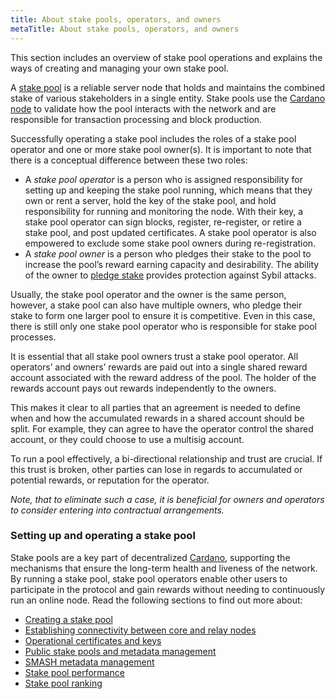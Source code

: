 ```yaml
---
title: About stake pools, operators, and owners
metaTitle: About stake pools, operators, and owners
---
```


This section includes an overview of stake pool operations and explains the ways
of creating and managing your own stake pool.

A [stake pool](/core-concepts/stake-pools) is a reliable server node that holds and maintains the combined stake of various stakeholders in a single entity. Stake pools use the [Cardano node](https://docs.cardano.org/new-to-cardano/cardano-nodes) to validate how the pool interacts with the network and are responsible for transaction processing and block production.

Successfully operating a stake pool includes the roles of a stake pool operator
and one or more stake pool owner(s). It is important to note that there is a
conceptual difference between these two roles:

-   A *stake pool operator* is a person who is assigned responsibility for setting up and keeping the stake pool running, which means that they own or rent a server, hold the key of the stake pool, and hold responsibility for running and monitoring the node. With their key, a stake pool operator can sign blocks, register, re-register, or retire a stake pool, and post updated certificates. A stake pool operator is also empowered to exclude some stake pool owners during re-registration.
-   A *stake pool owner* is a person who pledges their stake to the pool to increase the pool’s reward earning capacity and desirability. The ability of the owner to [pledge stake](/core-concepts/pledging-rewards) provides protection against Sybil attacks.
   
Usually, the stake pool operator and the owner is the same person, however, a stake pool can also have multiple owners, who pledge their stake to form one larger pool to ensure it is competitive. Even in this case, there is still only one stake pool operator who is responsible for stake pool processes.

It is essential that all stake pool owners trust a stake pool operator. All
operators’ and owners’ rewards are paid out into a single shared reward account
associated with the reward address of the pool. The holder of the rewards account pays out rewards independently to the owners. 

This makes it clear to all parties that an agreement is needed to define when
and how the accumulated rewards in a shared account should be split. For
example, they can agree to have the operator control the shared account, or they
could choose to use a multisig account.

To run a pool effectively, a bi-directional relationship and trust are crucial.
If this trust is broken, other parties can lose in regards to accumulated or
potential rewards, or reputation for the operator.

_Note, that to eliminate such a case, it is beneficial for owners and operators
to consider entering into contractual arrangements._

### Setting up and operating a stake pool

Stake pools are a key part of decentralized [Cardano](https://cardano.org/), supporting the mechanisms
that ensure the long-term health and liveness of the network. By running a stake
pool, stake pool operators enable other users to participate in the protocol and
gain rewards without needing to continuously run an online node. Read the
following sections to find out more about:

-   [Creating a stake pool](/getting-started/operating-a-stake-pool/creating-a-stake-pool)
-   [Establishing connectivity between core and relay nodes](/getting-started/operating-a-stake-pool/node-connectivity)
-   [Operational certificates and keys](/getting-started/operating-a-stake-pool/creating-keys-and-certificates)
-   [Public stake pools and metadata management](/getting-started/operating-a-stake-pool/public-stake-pools)
-   [SMASH metadata management](/getting-started/operating-a-stake-pool/SMASH)
-   [Stake pool performance](/getting-started/operating-a-stake-pool/performance)
-   [Stake pool ranking](/getting-started/operating-a-stake-pool/ranking)
